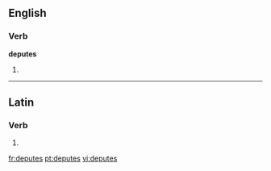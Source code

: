 ==English==

===Verb===
'''deputes'''

# {{third-person singular of|[[depute]]}}

----

==Latin==

===Verb===
{{la-verb-form|dēputēs}}

# {{conjugation of|deputo|dēputō|2|s|pres|act|sub|lang=la}}
{{count page|[[Wiktionary:Page count]]}}

[[fr:deputes]]
[[pt:deputes]]
[[vi:deputes]]